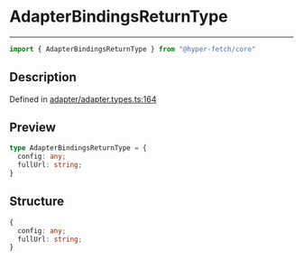 

# AdapterBindingsReturnType

<div class="api-docs__separator" data-reactroot="">

---

</div><div class="api-docs__import" data-reactroot="">

```ts
import { AdapterBindingsReturnType } from "@hyper-fetch/core"
```

</div><div class="api-docs__section">

## Description

</div><div class="api-docs__description"><span class="api-docs__do-not-parse">



</span></div><p class="api-docs__definition">

Defined in [adapter/adapter.types.ts:164](https://github.com/BetterTyped/hyper-fetch/blob/c3e2c45/packages/core/src/adapter/adapter.types.ts#L164)

</p><div class="api-docs__section">

## Preview

</div><div class="api-docs__preview type">

```ts
type AdapterBindingsReturnType = {
  config: any; 
  fullUrl: string; 
}
```

</div><div class="api-docs__section">

## Structure

</div><div class="api-docs__returns">

```ts
{
  config: any;
  fullUrl: string;
}
```

</div>